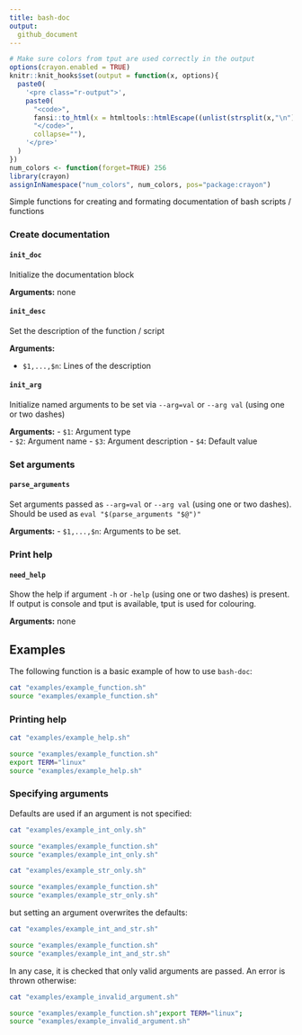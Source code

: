 ```yaml
---
title: bash-doc
output:
  github_document
---
```




```r
# Make sure colors from tput are used correctly in the output
options(crayon.enabled = TRUE)
knitr::knit_hooks$set(output = function(x, options){
  paste0(
    '<pre class="r-output">',
    paste0(
      "<code>",
      fansi::to_html(x = htmltools::htmlEscape((unlist(strsplit(x,"\n")))), warn = FALSE,carry=FALSE),
      "</code>",
      collapse=""),
    '</pre>'
  )
})
num_colors <- function(forget=TRUE) 256
library(crayon)
assignInNamespace("num_colors", num_colors, pos="package:crayon") 
```



Simple functions for creating and formating documentation of bash scripts / functions

### Create documentation

#### `init_doc`

Initialize the documentation block

**Arguments:**
none

#### `init_desc`

Set the description of the function / script

**Arguments:**

- `$1,...,$n`: Lines of the description

#### `init_arg`

Initialize named arguments to be set via `--arg=val` or `--arg val` (using one or two dashes)

**Arguments:**
- `$1`: Argument type  
- `$2`: Argument name
- `$3`: Argument description
- `$4`: Default value

### Set arguments

#### `parse_arguments`
Set arguments passed as `--arg=val` or `--arg val` (using one or two dashes).
Should be used as `eval "$(parse_arguments "$@")"`

**Arguments:**
- `$1,...,$n`: Arguments to be set.

    
### Print help

#### `need_help`

Show the help if argument `-h` or `-help` (using one or two dashes) is present. If output is console and tput is available, tput is used for colouring.

**Arguments:**
none

## Examples

The following function is a basic example of how to use `bash-doc`:



```bash
cat "examples/example_function.sh"
source "examples/example_function.sh"
```

### Printing help

```bash
cat "examples/example_help.sh"
```

```bash
source "examples/example_function.sh"
export TERM="linux"
source "examples/example_help.sh"
```

### Specifying arguments

Defaults are used if an argument is not specified:

```bash
cat "examples/example_int_only.sh"
```

```bash
source "examples/example_function.sh"
source "examples/example_int_only.sh"
```

```bash
cat "examples/example_str_only.sh"
```

```bash
source "examples/example_function.sh"
source "examples/example_str_only.sh"
```

but setting an argument overwrites the defaults:

```bash
cat "examples/example_int_and_str.sh"
```

```bash
source "examples/example_function.sh"
source "examples/example_int_and_str.sh"
```

In any case, it is checked that only valid arguments are passed. An error is thrown otherwise:

```bash
cat "examples/example_invalid_argument.sh"
```

```bash
source "examples/example_function.sh";export TERM="linux";
source "examples/example_invalid_argument.sh"
```




